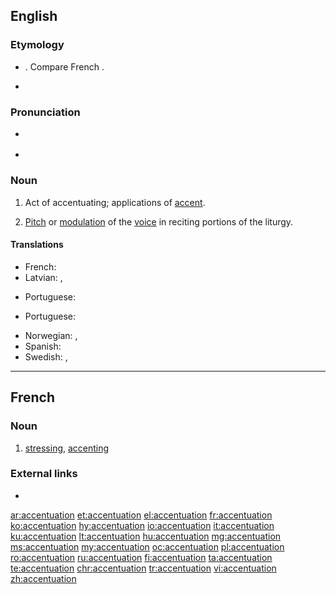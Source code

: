 ==English==

===Etymology===
* {{etyl|LL.|en}} {{term|accentuatio|lang=la}}. Compare French {{term|accentuation|lang=fr}}.
* {{suffix|accentuate|tion|lang=en}}

===Pronunciation===
* {{a|US}} {{IPA|/ˌæk.ˌsɛn.tʃə.ˈweɪ.ʃən/|/ˌɪk.ˌsɛn.tʃə.ˈweɪ.ʃən/|lang=en}}
* {{rhymes|eɪʃən|lang=en}}

===Noun===
{{en-noun}}

# Act of accentuating; applications of [[accent]].
# {{context|ecclesiastical|music|lang=en}} [[pitch|Pitch]] or [[modulation]] of the [[voice]] in reciting portions of the liturgy.

====Translations====
{{trans-top|act of accentuating}}
* French: {{t+|fr|accentuation|f}}
* Latvian: {{t|lv|akcentuācija|f}}, {{t|lv|akcentēšana|f}}
{{trans-mid}}
* Portuguese: {{t+|pt|acentuação|f}}
{{trans-bottom}}

{{trans-top|pitch or modulation of the voice}}
{{trans-mid}}
* Portuguese: {{t+|pt|acentuação|f}}
{{trans-bottom}}

{{checktrans-top}}
* Norwegian: {{t|no|betoning|c}}, {{t|no|aksentuering|c}}
* Spanish: {{t+|es|acentuación}}
* Swedish: {{t+|sv|betoning}}, {{t+|sv|accentuering}}
{{trans-bottom}}

----

==French==

===Noun===
{{fr-noun|f}}
# [[stressing]], [[accenting]]

===External links===
* {{R:TLFi}}

[[ar:accentuation]]
[[et:accentuation]]
[[el:accentuation]]
[[fr:accentuation]]
[[ko:accentuation]]
[[hy:accentuation]]
[[io:accentuation]]
[[it:accentuation]]
[[ku:accentuation]]
[[lt:accentuation]]
[[hu:accentuation]]
[[mg:accentuation]]
[[ms:accentuation]]
[[my:accentuation]]
[[oc:accentuation]]
[[pl:accentuation]]
[[ro:accentuation]]
[[ru:accentuation]]
[[fi:accentuation]]
[[ta:accentuation]]
[[te:accentuation]]
[[chr:accentuation]]
[[tr:accentuation]]
[[vi:accentuation]]
[[zh:accentuation]]